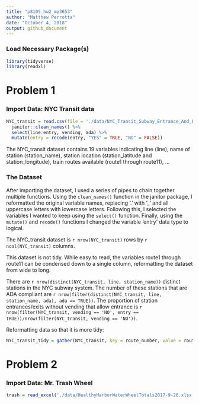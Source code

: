 ```yaml
---
title: "p8105_hw2_mp3653"
author: "Matthew Perrotta"
date: "October 4, 2018"
output: github_document
---
```


### Load Necessary Package(s)
```r
library(tidyverse)
library(readxl)
```

# Problem 1
### Import Data: NYC Transit data
```r
NYC_transit = read.csv(file = './data/NYC_Transit_Subway_Entrance_And_Exit_Data.csv') %>% 
  janitor::clean_names() %>% 
  select(line:entry, vending, ada) %>% 
  mutate(entry = recode(entry, "YES" = TRUE, "NO" = FALSE))
```
The NYC_transit dataset contains 19 variables indicating line (line), name of station (station_name), station location (station_latitude and station_longitude), train routes available (route1 through route11), ...

### The Dataset
After importing the dataset, I used a series of pipes to chain together multiple functions. Using the `clean_names()` function in the janitor package, I reformatted the original variable names, replacing '.' with '_' and all uppercase letters with lowercase letters. Following this, I selected the variables I wanted to keep using the `select()` function. Finally, using the `mutate()` and `recode()` functions I changed the variable 'entry' data type to logical.

The NYC_transit dataset is `r nrow(NYC_transit)` rows by `r ncol(NYC_transit)` columns.

This dataset is not tidy. While easy to read, the variables route1 through route11 can be condensed down to a single column, reformatting the dataset from wide to long.

There are `r nrow(distinct(NYC_transit, line, station_name))` distinct stations in the NYC subway system. The number of these stations that are ADA compliant are `r nrow(filter(distinct(NYC_transit, line, station_name, ada), ada == TRUE))`. The proportion of station entrances/exits without vending that allow entrance is `r nrow(filter(NYC_transit, vending == 'NO', entry == TRUE))/nrow(filter(NYC_transit, vending == 'NO'))`.

Reformatting data so that it is more tidy:
```r
NYC_transit_tidy = gather(NYC_transit, key = route_number, value = route_name, route1:route11)
```


# Problem 2
### Import Data: Mr. Trash Wheel
```r
trash = read_excel('./data/HealthyHarborWaterWheelTotals2017-9-26.xlsx', 'Mr. Trash Wheel', jjj)
```

